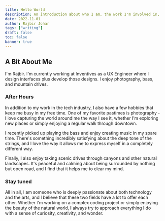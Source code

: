 ```yaml
---
title: Hello World
description: An introduction about who I am, the work I'm involved in, and what I do in my free time.
date: 2022-11-01
author: Rajbir Johar
tags: ["writing"]
draft: false
toc: false
banner: true
---
```


## A Bit About Me

I'm Rajbir. I'm currently working at Inventives as a UX Engineer
where I design interfaces plus develop those designs. I enjoy photography, 
bass, and mountain drives.

### After Hours

In addition to my work in the tech industry, I also have a few
hobbies that keep me busy in my free time. One of my favorite
pastimes is photography - I love capturing the world around me
the way I see it, whether I'm exploring new places
or simply enjoying a regular walk through downtown.

I recently picked up playing the bass and enjoy creating music
in my spare time. There's something incredibly satisfying about
the deep tone of the strings, and I love the way it allows me
to express myself in a completely different way.

Finally, I also enjoy taking scenic drives through canyons and
other natural landscapes. It's peaceful and calming about being
surrounded by nothing but open road, and I find that it helps me
to clear my mind.

### Stay tuned

All in all, I am someone who is deeply passionate about both
technology and the arts, and I believe that these two fields
have a lot to offer each other. Whether I'm working on a complex
coding project or simply enjoying the beauty of the natural world,
I always try to approach everything I do with a sense of
curiosity, creativity, and wonder.
